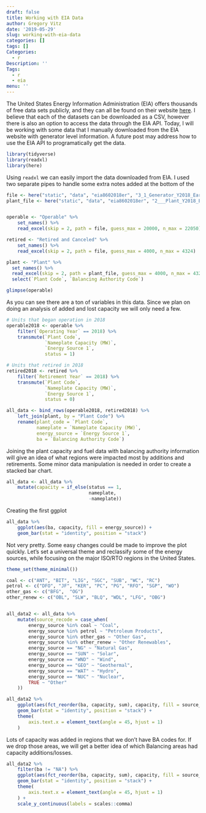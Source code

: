 ```yaml
---
draft: false
title: Working with EIA Data
author: Gregory Vitz
date: '2019-05-29'
slug: working-with-eia-data
categories: []
tags: []
Categories:
  - r
Description: ''
Tags:
  - r
  - eia
menu: ''
---
```


The United States Energy Information Administration (EIA) offers thousands of free data sets publicly, and they can all be found on their website [here](https://www.eia.gov/electricity/data/eia860/). I believe that each of the datasets can be downloaded as a CSV, however there is also an option to access the data through the EIA API. Today, I will be working with some data that I manually downloaded from the EIA website with generator level information. A future post may address how to use the EIA API to programatically get the data. 

```r
library(tidyverse)
library(readxl)
library(here)
```

Using `readxl` we can easily import the data downloaded from EIA. I used two separate pipes to handle some extra notes added at the bottom of the 

```r
file <- here("static", "data", "eia8602018er", "3_1_Generator_Y2018_Early_Release.xlsx")
plant_file <- here("static", "data", "eia8602018er", "2___Plant_Y2018_Early_Release.xlsx")


operable <- "Operable" %>%  
    set_names() %>% 
    read_excel(skip = 2, path = file, guess_max = 20000, n_max = 22050)

retired <- "Retired and Canceled" %>%  
    set_names() %>% 
    read_excel(skip = 2, path = file, guess_max = 4000, n_max = 4324)

plant <- "Plant" %>% 
  set_names() %>% 
  read_excel(skip = 2, path = plant_file, guess_max = 4000, n_max = 4324) %>% 
  select(`Plant Code`, `Balancing Authority Code`)

glimpse(operable)
```

As you can see there are a ton of variables in this data. Since we plan on doing an analysis of added and lost capacity we will only need a few.

```r
# Units that began operation in 2018
operable2018 <- operable %>% 
    filter(`Operating Year` == 2018) %>%
    transmute(`Plant Code`, 
              `Nameplate Capacity (MW)`, 
              `Energy Source 1`,
              status = 1)

# Units that retired in 2018
retired2018 <- retired %>% 
    filter(`Retirement Year` == 2018) %>% 
    transmute(`Plant Code`, 
              `Nameplate Capacity (MW)`, 
              `Energy Source 1`,
              status = 0)

all_data <- bind_rows(operable2018, retired2018) %>% 
    left_join(plant, by = "Plant Code") %>% 
    rename(plant_code = `Plant Code`, 
           nameplate = `Nameplate Capacity (MW)`, 
           energy_source = `Energy Source 1`,
           ba = `Balancing Authority Code`)
```

Joining the plant capacity and fuel data with balancing authority information will give an idea of what regions were impacted most by additions and retirements. Some minor data manipulation is needed in order to create a stacked bar chart. 

```r
all_data <- all_data %>% 
    mutate(capacity = if_else(status == 1, 
                              nameplate, 
                              -nameplate))
```

Creating the first ggplot

```r
all_data %>% 
    ggplot(aes(ba, capacity, fill = energy_source)) +
    geom_bar(stat = "identity", position = "stack")
```

Not very pretty. Some easy changes could be made to improve the plot quickly. Let's set a universal theme and reclassify some of the energy sources, while focusing on the major ISO/RTO regions in the United States.

```r
theme_set(theme_minimal())

coal <- c("ANT", "BIT", "LIG", "SGC", "SUB", "WC", "RC")
petrol <- c("DFO", "JF", "KER", "PC", "PG", "RFO", "SGP", "WO")
other_gas <- c("BFG",  "OG")
other_renew <- c("OBL", "SLW", "BLQ", "WDL", "LFG", "OBG")


all_data2 <- all_data %>% 
    mutate(source_recode = case_when(
        energy_source %in% coal ~ "Coal",
        energy_source %in% petrol ~ "Petroleum Products",
        energy_source %in% other_gas ~ "Other Gas",
        energy_source %in% other_renew ~ "Other Renewables",
        energy_source == "NG" ~ "Natural Gas",
        energy_source == "SUN" ~ "Solar",
        energy_source == "WND" ~ "Wind",
        energy_source == "GEO" ~ "Geothermal",
        energy_source == "WAT" ~ "Hydro",
        energy_source == "NUC" ~ "Nuclear",
        TRUE ~ "Other"
    )) 

all_data2 %>% 
    ggplot(aes(fct_reorder(ba, capacity, sum), capacity, fill = source_recode)) +
    geom_bar(stat = "identity", position = "stack") +
    theme(
        axis.text.x = element_text(angle = 45, hjust = 1)
    )
```

Lots of capacity was added in regions that we don't have BA codes for. If we drop those areas, we will get a better idea of which Balancing areas had capacity additions/losses.

```r
all_data2 %>% 
    filter(ba != "NA") %>%
    ggplot(aes(fct_reorder(ba, capacity, sum), capacity, fill = source_recode)) +
    geom_bar(stat = "identity", position = "stack") +
    theme(
        axis.text.x = element_text(angle = 45, hjust = 1)
    ) +
    scale_y_continuous(labels = scales::comma)
```

